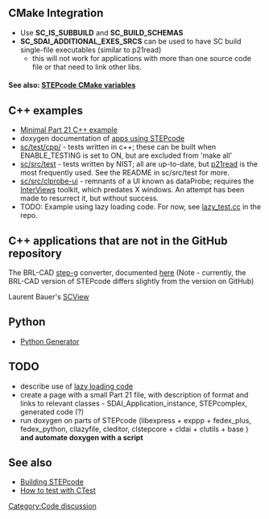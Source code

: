 [[Category:Code discussion]]

== CMake Integration ==
* Use '''SC_IS_SUBBUILD''' and '''SC_BUILD_SCHEMAS'''
* '''SC_SDAI_ADDITIONAL_EXES_SRCS''' can be used to have SC build single-file executables (similar to p21read)
** this will not work for applications with more than one source code file or that need to link other libs.
==== See also: [[STEPcode CMake variables]] ====
== C++ examples ==
* [[Minimal Part 21 C++ example]]
* doxygen documentation of [http://stepcode.org/stepcode-use-doxygen/ apps using STEPcode]
* [http://github.com/stepcode/stepcode/tree/master/test/cpp/ sc/test/cpp/] - tests written in c++; these can be built when ENABLE_TESTING is set to ON, but are excluded from 'make all'
* [http://github.com/stepcode/stepcode/tree/master/src/test sc/src/test] - tests written by NIST; all are up-to-date, but [https://github.com/stepcode/stepcode/blob/master/src/test/p21read/p21read.cc#L138 p21read] is the most frequently used. See the README in sc/src/test for more.
* [http://github.com/stepcode/stepcode/tree/master/src/clprobe-ui sc/src/clprobe-ui] - remnants of a UI known as dataProbe; requires the [http://www.ivtools.org/ivtools/interviews.html InterViews] toolkit, which predates X windows. An attempt has been made to resurrect it, but without success.
* TODO: Example using lazy loading code. For now, see [http://github.com/stepcode/stepcode/blob/master/src/cllazyfile/lazy_test.cc lazy_test.cc] in the repo.

== C++ applications that are not in the GitHub repository ==
The BRL-CAD [http://brlcad.svn.sourceforge.net/viewvc/brlcad/brlcad/trunk/src/conv/step/ step-g] converter, documented [http://stepcode.org/stepcode-use-doxygen/step-g_8cpp.html here] (Note - currently, the BRL-CAD version of STEPcode differs slightly from the version on GitHub)

Laurent Bauer's [https://github.com/LaurentBauer/SCView/wiki SCView]

== Python ==
* [http://github.com/stepcode/stepcode/wiki/python-generator Python Generator]

== TODO ==
* describe use of [http://github.com/stepcode/stepcode/blob/master/src/cllazyfile/lazyInstMgr.h lazy loading code]
* create a page with a small Part 21 file, with description of format and links to relevant classes - SDAI_Application_instance, STEPcomplex, generated code (?)
* run doxygen on parts of STEPcode (libexpress + exppp + fedex_plus, fedex_python, cllazyfile, cleditor, clstepcore + cldai + clutils + base ) '''and automate doxygen with a script'''

== See also ==
* [[Building STEPcode]]
* [[How to test with CTest]]